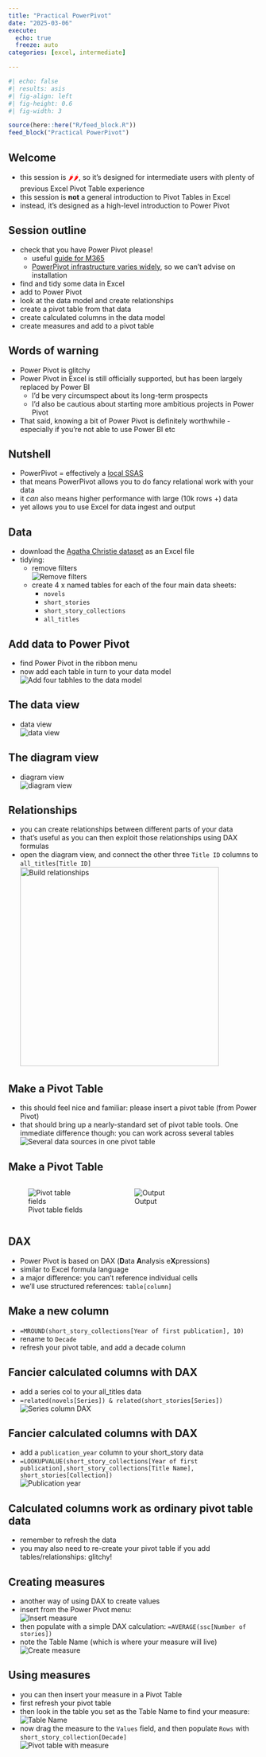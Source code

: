 ---
title: "Practical PowerPivot"
date: "2025-03-06"
execute: 
  echo: true
  freeze: auto
categories: [excel, intermediate]

---

```{r}
#| echo: false
#| results: asis
#| fig-align: left
#| fig-height: 0.6
#| fig-width: 3

source(here::here("R/feed_block.R"))
feed_block("Practical PowerPivot")
```

## Welcome

-   this session is [🌶🌶]{style="color:red;"}, so it's designed for intermediate users with plenty of previous Excel Pivot Table experience
- this session is **not** a general introduction to Pivot Tables in Excel
- instead, it's designed as a high-level introduction to Power Pivot

## Session outline

-   check that you have Power Pivot please!
    - useful [guide for M365](https://support.microsoft.com/en-gb/office/start-the-power-pivot-add-in-for-excel-a891a66d-36e3-43fc-81e8-fc4798f39ea8)
    - [PowerPivot infrastructure varies widely](https://support.microsoft.com/en-gb/office/where-is-power-pivot-aa64e217-4b6e-410b-8337-20b87e1c2a4b), so we can't advise on installation
-   find and tidy some data in Excel
-   add to Power Pivot
-   look at the data model and create relationships
- create a pivot table from that data
- create calculated columns in the data model
- create measures and add to a pivot table

## Words of warning

- Power Pivot is glitchy
-   Power Pivot in Excel is still officially supported, but has been largely replaced by Power BI
    -   I'd be very circumspect about its long-term prospects
    -   I'd also be cautious about starting more ambitious projects in Power Pivot
-   That said, knowing a bit of Power Pivot is definitely worthwhile - especially if you're not able to use Power BI etc

## Nutshell

-   PowerPivot = effectively a [local SSAS](https://learn.microsoft.com/en-us/analysis-services/ssas-overview?view=asallproducts-allversions)
-   that means PowerPivot allows you to do fancy relational work with your data
-   it *can* also means higher performance with large (10k rows +) data
-   yet allows you to use Excel for data ingest and output

## Data

-   download the [Agatha Christie dataset](https://docs.google.com/spreadsheets/d/1A8ZRe5KLLAllhT31pCzke4j5qAPqeMKf0jYgyJXcoPs/edit#gid=564606948) as an Excel file
-   tidying:
    -   remove filters </br>![Remove filters](images/clipboard-835331234.png)
    -   create 4 x named tables for each of the four main data sheets:
        -   `novels`
        -   `short_stories`
        -   `short_story_collections`
        -   `all_titles`

## Add data to Power Pivot

-   find Power Pivot in the ribbon menu
-   now add each table in turn to your data model </br> ![Add four tabhles to the data model](images/clipboard-657264833.png)

## The data view

-   data view </br>![data view](images/clipboard-3263737736.png)

## The diagram view

-   diagram view </br>![diagram view](images/clipboard-4246528073.png)

## Relationships

-   you can create relationships between different parts of your data
-   that's useful as you can then exploit those relationships using DAX formulas
-   open the diagram view, and connect the other three `Title ID` columns to `all_titles[Title ID]` </br>![Build relationships](images/clipboard-4256752901.png){height="400px"}

## Make a Pivot Table

-   this should feel nice and familiar: please insert a pivot table (from Power Pivot)
-   that should bring up a nearly-standard set of pivot table tools. One immediate difference though: you can work across several tables </br>![Several data sources in one pivot table](images/clipboard-3068291267.png)

## Make a Pivot Table

::::: columns
::: {.column width="40%"}
![Pivot table fields](images/clipboard-3092995500.png)
:::

::: {.column width="60%"}
![Output](images/clipboard-45311937.png)
:::
:::::

## DAX

- Power Pivot is based on DAX (**D**ata **A**nalysis e**X**pressions)
- similar to Excel formula language
- a major difference: you can't reference individual cells
- we'll use structured references: `table[column]`

## Make a new column

-   `=MROUND(short_story_collections[Year of first publication], 10)`
-   rename to `Decade`
-   refresh your pivot table, and add a decade column

## Fancier calculated columns with DAX

-   add a series col to your all_titles data
-   `=related(novels[Series]) & related(short_stories[Series])` </br> ![Series column DAX](images/clipboard-515038106.png)

## Fancier calculated columns with DAX

-   add a `publication_year` column to your short_story data
-  `=LOOKUPVALUE(short_story_collections[Year of first publication],short_story_collections[Title Name], short_stories[Collection]) ` </br> ![Publication year](images/clipboard-579564219.png)

## Calculated columns work as ordinary pivot table data

-   remember to refresh the data
-   you may also need to re-create your pivot table if you add tables/relationships: glitchy!

## Creating measures

-   another way of using DAX to create values
-   insert from the Power Pivot menu: </br>![Insert measure](images/clipboard-3327636246.png)
-   then populate with a simple DAX calculation: `=AVERAGE(ssc[Number of stories])`
- note the Table Name (which is where your measure will live)</br>![Create measure](images/clipboard-3534424614.png)

## Using measures

- you can then insert your measure in a Pivot Table
- first refresh your pivot table
- then look in the table you set as the Table Name to find your measure: </br>![Table Name](images/clipboard-2005550216.png)
- now drag the measure to the `Values` field, and then populate `Rows` with `short_story_collection[Decade]` </br>![Pivot table with measure](images/clipboard-3383725040.png)
